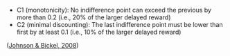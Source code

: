 
- C1 (monotonicity): No indifference point can exceed the previous by more than 0.2 (i.e., 20% of the larger delayed reward)
- C2 (minimal discounting): The last indifference point must be lower than first by at least 0.1 (i.e., 10% of the larger delayed reward)

([Johnson & Bickel, 2008](https://doi.org/10.1037/1064-1297.16.3.264))
